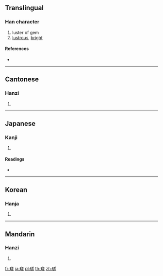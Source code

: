 {{character info/new}}
==Translingual==

===Han character===
{{Han char|rn=96|rad=玉|as=10|sn=14|four=18111|canj=MGTQM|ids=⿰𤣩差}}

# luster of gem
# [[lustrous]], [[bright]]

====References====
* {{Han ref|kx=0740.050|dkj=21170|dj=1150.020|hdz=21128.060|uh=7473|ud=29811|bh=E2CF|bd=58063}}

----

==Cantonese==

===Hanzi===
{{yue-hanzi|jyut=|y=cho1}}

# {{defn|lang=yue|sort=玉10}}

----

==Japanese==

===Kanji===
{{ja-kanji|grade=|rs=玉10}}

# {{defn|lang=ja|sort=玉10}}

====Readings====
* {{ja-readings|goon=[[さ]] (sa)|kun=[[みがく]] (migaku)|kanon=[[さ]] (sa)}}

----

==Korean==

===Hanja===
{{ko-hanja|hangeul=차|eumhun=|rv=cha|mr=ch'a|y=cha}}

# {{defn|lang=ko|sort=玉10}}

----

==Mandarin==

===Hanzi===
{{cmn-hanzi|pin=[[cuǒ]] ([[cuo3]])|wg=ts'o<sup>3</sup>}}

# {{defn|lang=cmn|sort=玉10}}

[[fr:瑳]]
[[ja:瑳]]
[[pl:瑳]]
[[th:瑳]]
[[zh:瑳]]